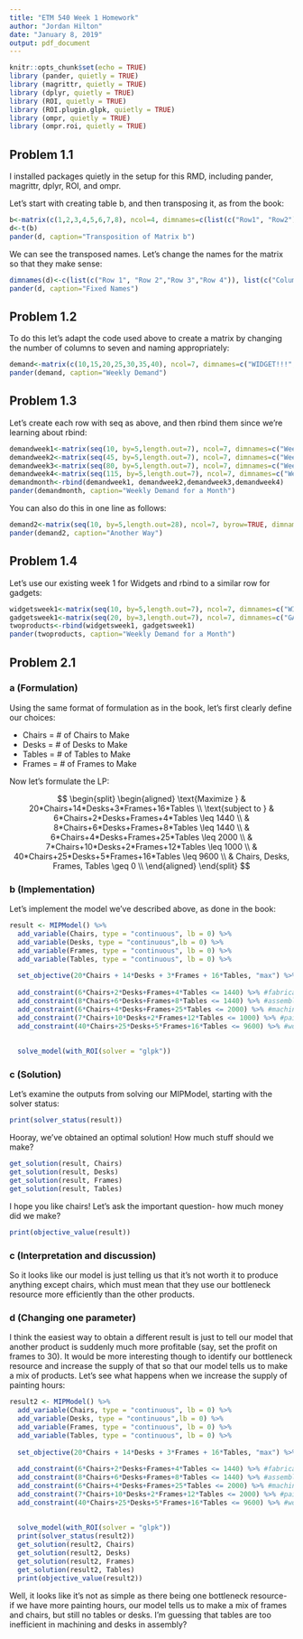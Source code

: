 ```yaml
---
title: "ETM 540 Week 1 Homework"
author: "Jordan Hilton"
date: "January 8, 2019"
output: pdf_document
---
```


```r
knitr::opts_chunk$set(echo = TRUE)
library (pander, quietly = TRUE) 
library (magrittr, quietly = TRUE) 
library (dplyr, quietly = TRUE) 
library (ROI, quietly = TRUE) 
library (ROI.plugin.glpk, quietly = TRUE) 
library (ompr, quietly = TRUE)
library (ompr.roi, quietly = TRUE)
```

## Problem 1.1

I installed packages quietly in the setup for this RMD, including pander, magrittr, dplyr, ROI, and ompr.

Let's start with creating table b, and then transposing it, as from the book:

```r
b<-matrix(c(1,2,3,4,5,6,7,8), ncol=4, dimnames=c(list(c("Row1", "Row2")), list(c("Col1", "Col2","Col3","Col4"))))
d<-t(b) 
pander(d, caption="Transposition of Matrix b")
```

We can see the transposed names. Let's change the names for the matrix so that they make sense:

```r
dimnames(d)<-c(list(c("Row 1", "Row 2","Row 3","Row 4")), list(c("Column 1", "Column 2")))
pander(d, caption="Fixed Names")
```

## Problem 1.2

To do this let's adapt the code used above to create a matrix by changing the number of columns to seven and naming appropriately:

```r
demand<-matrix(c(10,15,20,25,30,35,40), ncol=7, dimnames=c("WIDGET!!!", list(c("Monday", "Tuesday","Wednesday","Thursday", "Friday","Saturday","Sunday"))))
pander(demand, caption="Weekly Demand")
```

## Problem 1.3

Let's create each row with seq as above, and then rbind them since we're learning about rbind:

```r
demandweek1<-matrix(seq(10, by=5,length.out=7), ncol=7, dimnames=c("Week 1", list(c("Monday", "Tuesday","Wednesday","Thursday", "Friday","Saturday","Sunday"))))
demandweek2<-matrix(seq(45, by=5,length.out=7), ncol=7, dimnames=c("Week 2", list(c("Monday", "Tuesday","Wednesday","Thursday", "Friday","Saturday","Sunday"))))
demandweek3<-matrix(seq(80, by=5,length.out=7), ncol=7, dimnames=c("Week 3", list(c("Monday", "Tuesday","Wednesday","Thursday", "Friday","Saturday","Sunday"))))
demandweek4<-matrix(seq(115, by=5,length.out=7), ncol=7, dimnames=c("Week 4", list(c("Monday", "Tuesday","Wednesday","Thursday", "Friday","Saturday","Sunday"))))
demandmonth<-rbind(demandweek1, demandweek2,demandweek3,demandweek4)
pander(demandmonth, caption="Weekly Demand for a Month")
```


You can also do this in one line as follows:

```r
demand2<-matrix(seq(10, by=5,length.out=28), ncol=7, byrow=TRUE, dimnames=c(list(c("Week 1","Week 2","Week 3","Week 4")), list(c("Monday", "Tuesday","Wednesday","Thursday", "Friday","Saturday","Sunday"))))
pander(demand2, caption="Another Way")
```

## Problem 1.4

Let's use our existing week 1 for Widgets and rbind to a similar row for gadgets:

```r
widgetsweek1<-matrix(seq(10, by=5,length.out=7), ncol=7, dimnames=c("WIDGETS!", list(c("Monday", "Tuesday","Wednesday","Thursday", "Friday","Saturday","Sunday"))))
gadgetsweek1<-matrix(seq(20, by=3,length.out=7), ncol=7, dimnames=c("GADGETS!", list(c("Monday", "Tuesday","Wednesday","Thursday", "Friday","Saturday","Sunday"))))
twoproducts<-rbind(widgetsweek1, gadgetsweek1)
pander(twoproducts, caption="Weekly Demand for a Month")
```

## Problem 2.1

### a (Formulation)

Using the same format of formulation as in the book, let's first clearly define our choices:

* Chairs = # of Chairs to Make
* Desks = # of Desks to Make
* Tables = # of Tables to Make
* Frames = # of Frames to Make

Now let's formulate the LP:

$$
 \begin{split}
 \begin{aligned}
    \text{Maximize  }   & 20*Chairs+14*Desks+3*Frames+16*Tables \\
    \text{subject to } & 6*Chairs+2*Desks+Frames+4*Tables \leq 1440 \\
                       & 8*Chairs+6*Desks+Frames+8*Tables \leq 1440 \\
                       & 6*Chairs+4*Desks+Frames+25*Tables \leq 2000 \\
                      & 7*Chairs+10*Desks+2*Frames+12*Tables \leq 1000 \\
                       & 40*Chairs+25*Desks+5*Frames+16*Tables \leq 9600 \\
                       & Chairs, Desks, Frames, Tables \geq 0 \\   
  \end{aligned} 
  \end{split} 
$$

### b (Implementation)

Let's implement the model we've described above, as done in the book:

```r
result <- MIPModel() %>%
  add_variable(Chairs, type = "continuous", lb = 0) %>%
  add_variable(Desks, type = "continuous",lb = 0) %>%
  add_variable(Frames, type = "continuous", lb = 0) %>%
  add_variable(Tables, type = "continuous", lb = 0) %>%
  
  set_objective(20*Chairs + 14*Desks + 3*Frames + 16*Tables, "max") %>%
  
  add_constraint(6*Chairs+2*Desks+Frames+4*Tables <= 1440) %>% #fabrication
  add_constraint(8*Chairs+6*Desks+Frames+8*Tables <= 1440) %>% #assembly
  add_constraint(6*Chairs+4*Desks+Frames+25*Tables <= 2000) %>% #machining
  add_constraint(7*Chairs+10*Desks+2*Frames+12*Tables <= 1000) %>% #painting
  add_constraint(40*Chairs+25*Desks+5*Frames+16*Tables <= 9600) %>% #wood
 
  
  solve_model(with_ROI(solver = "glpk"))

```

### c (Solution)

Let's examine the outputs from solving our MIPModel, starting with the solver status:

```r
print(solver_status(result))
```

Hooray, we've obtained an optimal solution! How much stuff should we make?

```r
get_solution(result, Chairs)
get_solution(result, Desks)
get_solution(result, Frames)
get_solution(result, Tables)
```

I hope you like chairs! Let's ask the important question- how much money did we make?

```r
print(objective_value(result))
```

### c (Interpretation and discussion)

So it looks like our model is just telling us that it's not worth it to produce anything except chairs, which must mean that they  use our bottleneck resource more efficiently than the other products.


### d (Changing one parameter)

I think the easiest way to obtain a different result is just to tell our model that another product is suddenly much more profitable (say, set the profit on frames to 30). It would be more interesting though to identify our bottleneck resource and increase the supply of that so that our model tells us to make a mix of products. Let's see what happens when we increase the supply of painting hours:

```r
result2 <- MIPModel() %>%
  add_variable(Chairs, type = "continuous", lb = 0) %>%
  add_variable(Desks, type = "continuous",lb = 0) %>%
  add_variable(Frames, type = "continuous", lb = 0) %>%
  add_variable(Tables, type = "continuous", lb = 0) %>%
  
  set_objective(20*Chairs + 14*Desks + 3*Frames + 16*Tables, "max") %>%
  
  add_constraint(6*Chairs+2*Desks+Frames+4*Tables <= 1440) %>% #fabrication
  add_constraint(8*Chairs+6*Desks+Frames+8*Tables <= 1440) %>% #assembly
  add_constraint(6*Chairs+4*Desks+Frames+25*Tables <= 2000) %>% #machining
  add_constraint(7*Chairs+10*Desks+2*Frames+12*Tables <= 2000) %>% #painting
  add_constraint(40*Chairs+25*Desks+5*Frames+16*Tables <= 9600) %>% #wood
 
  
  solve_model(with_ROI(solver = "glpk"))
  print(solver_status(result2))
  get_solution(result2, Chairs)
  get_solution(result2, Desks)
  get_solution(result2, Frames)
  get_solution(result2, Tables)
  print(objective_value(result2))
```

Well, it looks like it's not as simple as there being one bottleneck resource- if we have more painting hours, our model tells us to make a mix of frames and chairs, but still no tables or desks. I'm guessing that tables are too inefficient in machining and desks in assembly?